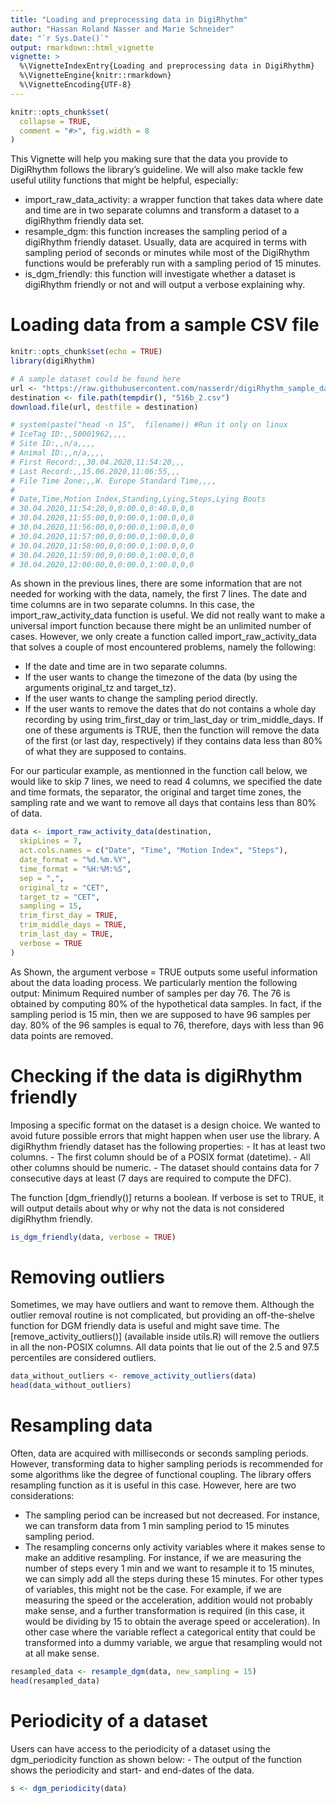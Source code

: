 ```yaml
---
title: "Loading and preprocessing data in DigiRhythm"
author: "Hassan Roland Nasser and Marie Schneider"
date: "`r Sys.Date()`"
output: rmarkdown::html_vignette
vignette: >
  %\VignetteIndexEntry{Loading and preprocessing data in DigiRhythm}
  %\VignetteEngine{knitr::rmarkdown}
  %\VignetteEncoding{UTF-8}
---
```


```r
knitr::opts_chunk$set(
  collapse = TRUE,
  comment = "#>", fig.width = 8
)
```

This Vignette will help you making sure that the data you provide to DigiRhythm follows the library's guideline. We will also make tackle few useful utility functions that might be helpful, especially:

- import_raw_data_activity: a wrapper function that takes data where date and time are in two separate columns and transform a dataset to a digiRhythm friendly data set.
- resample_dgm: this function increases the sampling period of a digiRhythm friendly dataset. Usually, data are acquired in terms with sampling period of seconds or minutes while most of the DigiRhythm functions would be preferably run with a sampling period of 15 minutes.
- is_dgm_friendly: this function will investigate whether a dataset is digiRhythm friendly or not and will output a verbose explaining why.

# Loading data from a sample CSV file
```r
knitr::opts_chunk$set(echo = TRUE)
library(digiRhythm)

# A sample dataset could be found here
url <- "https://raw.githubusercontent.com/nasserdr/digiRhythm_sample_datasets/main/516b_2.csv"
destination <- file.path(tempdir(), "516b_2.csv")
download.file(url, destfile = destination)

# system(paste("head -n 15",  filename)) #Run it only on linux
# IceTag ID:,,50001962,,,,
# Site ID:,,n/a,,,,
# Animal ID:,,n/a,,,,
# First Record:,,30.04.2020,11:54:20,,,
# Last Record:,,15.06.2020,11:06:55,,,
# File Time Zone:,,W. Europe Standard Time,,,,
#
# Date,Time,Motion Index,Standing,Lying,Steps,Lying Bouts
# 30.04.2020,11:54:20,0,0:00.0,0:40.0,0,0
# 30.04.2020,11:55:00,0,0:00.0,1:00.0,0,0
# 30.04.2020,11:56:00,0,0:00.0,1:00.0,0,0
# 30.04.2020,11:57:00,0,0:00.0,1:00.0,0,0
# 30.04.2020,11:58:00,0,0:00.0,1:00.0,0,0
# 30.04.2020,11:59:00,0,0:00.0,1:00.0,0,0
# 30.04.2020,12:00:00,0,0:00.0,1:00.0,0,0
```

As shown in the previous lines, there are some information that are not needed for working with the data, namely, the first 7 lines. The date and time columns are in two separate columns. In this case, the import_raw_activity_data function is useful. We did not really want to make a universal import function because there might be an unlimited number of cases. However, we only create a function called import_raw_activity_data that solves a couple of most encountered problems, namely the following:

- If the date and time are in two separate columns.
- If the user wants to change the timezone of the data (by using the arguments original_tz and target_tz).
- If the user wants to change  the sampling period directly.
- If the user wants to remove the dates that do not contains a whole day recording by using trim_first_day or trim_last_day or trim_middle_days. If one of these arguments is TRUE, then the function will remove the data of the first (or last day, respectively) if they contains data less than 80% of what they are supposed to contains.

For our particular example, as mentionned in the function call below, we would like to skip 7 lines, we need to read 4 columns, we specified the date and time formats, the separator, the original and target time zones, the sampling rate and we want to remove all days that contains less than 80% of data.

```r
data <- import_raw_activity_data(destination,
  skipLines = 7,
  act.cols.names = c("Date", "Time", "Motion Index", "Steps"),
  date_format = "%d.%m.%Y",
  time_format = "%H:%M:%S",
  sep = ",",
  original_tz = "CET",
  target_tz = "CET",
  sampling = 15,
  trim_first_day = TRUE,
  trim_middle_days = TRUE,
  trim_last_day = TRUE,
  verbose = TRUE
)
```

As Shown, the argument verbose = TRUE outputs some useful information about the data loading process. We particularly mention the following output:
Minimum Required number of samples per day 76. The 76 is obtained by computing 80% of the hypothetical data samples. In fact, if the sampling period is 15 min, then we are supposed to have 96 samples per day. 80% of the 96 samples is equal to 76, therefore, days with less than 96 data points are removed.

# Checking if the data is digiRhythm friendly
Imposing a specific format on the dataset is a design choice. We wanted to avoid future
possible errors that might happen when user use the library. A digiRhythm friendly dataset
has the following properties:
- It has at least two columns.
- The first column should be of a POSIX format (datetime).
- All other columns should be numeric.
- The dataset should contains data for 7 consecutive days at least (7 days are required to compute the DFC).

The function [dgm_friendly()] returns a boolean. If verbose is set to TRUE, it will output
details about why or why not the data is not considered digiRhythm friendly.

```r
is_dgm_friendly(data, verbose = TRUE)
```

# Removing outliers

Sometimes, we may have outliers and want to remove them. Although the outlier removal
routine is not complicated, but providing an off-the-shelve function for DGM friendly data
is useful and might save time. The [remove_activity_outliers()] (available inside utils.R) will remove the outliers in all the non-POSIX columns. All data points that lie out of the 2.5 and 97.5 percentiles are considered outliers. 
```r
data_without_outliers <- remove_activity_outliers(data)
head(data_without_outliers)
```


# Resampling data

Often, data are acquired with milliseconds or seconds sampling periods. However, transforming data to higher sampling periods is recommended for some algorithms like the degree of functional coupling. The library offers resampling function as it is useful in this case. However, here are two considerations:

- The sampling period can be increased but not decreased. For instance, we can transform data from 1 min sampling period to 15 minutes sampling period.
- The resampling concerns only activity variables where it makes sense to make an additive resampling. For instance, if we are measuring the number of steps every 1 min and we want to resample it to 15 minutes, we can simply add all the steps during these 15 minutes. For other types of variables, this might not be the case. For example, if we are measuring the speed or the acceleration, addition would not probably make sense, and a further transformation is required (in this case, it would be dividing by 15 to obtain the average speed or acceleration). In other case where the variable reflect a categorical entity that could be transformed into a dummy variable, we argue that resampling would not at all make sense.

```r
resampled_data <- resample_dgm(data, new_sampling = 15)
head(resampled_data)
```

# Periodicity of a dataset

Users can have access to the periodicity of a dataset using the dgm_periodicity function as shown below:
 - The output of the function shows the periodicity and start- and end-dates of the data.

```r
s <- dgm_periodicity(data)
```
